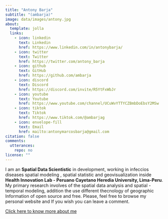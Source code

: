 ```yaml
---
title: "Antony Barja"
subtitle: "(ambarja)"
image: data/images/antony.jpg
about:
  template: jolla
  links:
    - icon: linkedin
      text: Linkedin
      href: https://www.linkedin.com/in/antonybarja/
    - icon: twitter
      text: Twitter
      href: https://twitter.com/antony_barja
    - icon: github
      text: GitHub
      href: https://github.com/ambarja
    - icon: discord
      text: Discord
      href: https://discord.com/invite/R5YtFxWbJr
    - icon: youtube
      text: Youtube  
      href: https://www.youtube.com/channel/UCuWvYTTYCZBmbDoEbsY2MSw
    - icon: tiktok
      text: Tiktok
      href: https://www.tiktok.com/@ambarjag        
    - icon: envelope-fill
      text: Email
      href: mailto:antonymarcosbarja@gmail.com
citation: false
comments: 
  utterances: 
    repo: no
license: ""
---
```

<style>
p.subtitle {
    margin-top: -0.25em;
    margin-bottom: 0.5em;
    text-align: center;
}
div.quarto-about-jolla .about-sep {
    width: 0%;
}
</style>

I am an **Spatial Data Scientistic** in development, working in infeccios diseases spatial modeling , spatial statistic and geovisualization inside **Health Innovation Lab - Peruano Cayetano Heredia University, Lima-Peru**. My primary research involves of the spatial data analysis and spatial - temporal modeling, addition the use different thecnology of geographic Information of open source and free. Please, feel free to browse my personal website and If you wish you can leave a comment. 

[Click here to know more about me](https://karatsidhu.com/data/about/about.html)